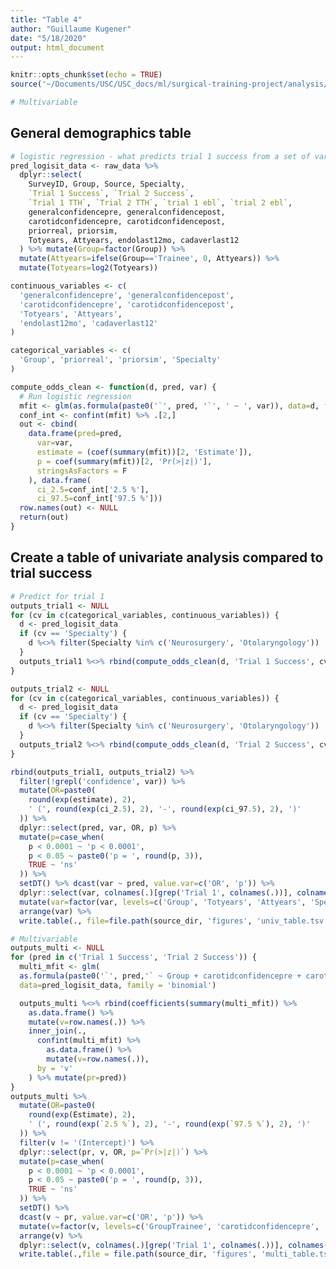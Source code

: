 ```yaml
---
title: "Table 4"
author: "Guillaume Kugener"
date: "5/18/2020"
output: html_document
---
```


```r
knitr::opts_chunk$set(echo = TRUE)
source('~/Documents/USC/USC_docs/ml/surgical-training-project/analysis/carotid_model/preprocess_data.R')
```

```r
# Multivariable
```

## General demographics table

```r
# logistic regression - what predicts trial 1 success from a set of variables that we have
pred_logisit_data <- raw_data %>%
  dplyr::select(
    SurveyID, Group, Source, Specialty,
    `Trial 1 Success`, `Trial 2 Success`,
    `Trial 1 TTH`, `Trial 2 TTH`, `trial 1 ebl`, `trial 2 ebl`,
    generalconfidencepre, generalconfidencepost,
    carotidconfidencepre, carotidconfidencepost,
    priorreal, priorsim,
    Totyears, Attyears, endolast12mo, cadaverlast12
  ) %>% mutate(Group=factor(Group)) %>%
  mutate(Attyears=ifelse(Group=='Trainee', 0, Attyears)) %>%
  mutate(Totyears=log2(Totyears))
```

```r
continuous_variables <- c(
  'generalconfidencepre', 'generalconfidencepost',
  'carotidconfidencepre', 'carotidconfidencepost',
  'Totyears', 'Attyears',
  'endolast12mo', 'cadaverlast12'
)

categorical_variables <- c(
  'Group', 'priorreal', 'priorsim', 'Specialty'
)
```

```r
compute_odds_clean <- function(d, pred, var) {
  # Run logistic regression
  mfit <- glm(as.formula(paste0('`', pred, '`', ' ~ ', var)), data=d, family = 'binomial')
  conf_int <- confint(mfit) %>% .[2,]
  out <- cbind(
    data.frame(pred=pred,
      var=var,
      estimate = (coef(summary(mfit))[2, 'Estimate']),
      p = coef(summary(mfit))[2, 'Pr(>|z|)'],
      stringsAsFactors = F
    ), data.frame(
      ci_2.5=conf_int['2.5 %'], 
      ci_97.5=conf_int['97.5 %']))
  row.names(out) <- NULL
  return(out)
}
```

## Create a table of univariate analysis compared to trial success

```r
# Predict for trial 1
outputs_trial1 <- NULL
for (cv in c(categorical_variables, continuous_variables)) {
  d <- pred_logisit_data
  if (cv == 'Specialty') {
    d %<>% filter(Specialty %in% c('Neurosurgery', 'Otolaryngology'))
  }
  outputs_trial1 %<>% rbind(compute_odds_clean(d, 'Trial 1 Success', cv))
}

outputs_trial2 <- NULL
for (cv in c(categorical_variables, continuous_variables)) {
  d <- pred_logisit_data
  if (cv == 'Specialty') {
    d %<>% filter(Specialty %in% c('Neurosurgery', 'Otolaryngology'))
  }
  outputs_trial2 %<>% rbind(compute_odds_clean(d, 'Trial 2 Success', cv))
}

rbind(outputs_trial1, outputs_trial2) %>%
  filter(!grepl('confidence', var)) %>%
  mutate(OR=paste0(
    round(exp(estimate), 2), 
    ' (', round(exp(ci_2.5), 2), '-', round(exp(ci_97.5), 2), ')'
  )) %>%
  dplyr::select(pred, var, OR, p) %>%
  mutate(p=case_when(
    p < 0.0001 ~ 'p < 0.0001',
    p < 0.05 ~ paste0('p = ', round(p, 3)),
    TRUE ~ 'ns'
  )) %>%
  setDT() %>% dcast(var ~ pred, value.var=c('OR', 'p')) %>%
  dplyr::select(var, colnames(.)[grep('Trial 1', colnames(.))], colnames(.)[grep('Trial 2', colnames(.))]) %>%
  mutate(var=factor(var, levels=c('Group', 'Totyears', 'Attyears', 'Specialty', 'priorreal', 'priorsim', 'endolast12mo', 'cadaverlast12'))) %>%
  arrange(var) %>%
  write.table(., file=file.path(source_dir, 'figures', 'univ_table.tsv'), sep='\t', quote=F, row.names=F)
```

```r
# Multivariable
outputs_multi <- NULL
for (pred in c('Trial 1 Success', 'Trial 2 Success')) {
  multi_mfit <- glm(
  as.formula(paste0('`', pred,'` ~ Group + carotidconfidencepre + carotidconfidencepost')), 
  data=pred_logisit_data, family = 'binomial')

  outputs_multi %<>% rbind(coefficients(summary(multi_mfit)) %>%
    as.data.frame() %>%
    mutate(v=row.names(.)) %>%
    inner_join(., 
      confint(multi_mfit) %>% 
        as.data.frame() %>%
        mutate(v=row.names(.)),
      by = 'v'
    ) %>% mutate(pr=pred))
}
outputs_multi %>%
  mutate(OR=paste0(
    round(exp(Estimate), 2), 
    ' (', round(exp(`2.5 %`), 2), '-', round(exp(`97.5 %`), 2), ')'
  )) %>%
  filter(v != '(Intercept)') %>%
  dplyr::select(pr, v, OR, p=`Pr(>|z|)`) %>%
  mutate(p=case_when(
    p < 0.0001 ~ 'p < 0.0001',
    p < 0.05 ~ paste0('p = ', round(p, 3)),
    TRUE ~ 'ns'
  )) %>%
  setDT() %>%
  dcast(v ~ pr, value.var=c('OR', 'p')) %>%
  mutate(v=factor(v, levels=c('GroupTrainee', 'carotidconfidencepre', 'carotidconfidencepost'))) %>%
  arrange(v) %>%
  dplyr::select(v, colnames(.)[grep('Trial 1', colnames(.))], colnames(.)[grep('Trial 2', colnames(.))]) %>%
  write.table(.,file = file.path(source_dir, 'figures', 'multi_table.tsv'), sep='\t', quote=F, row.names=F)
```






